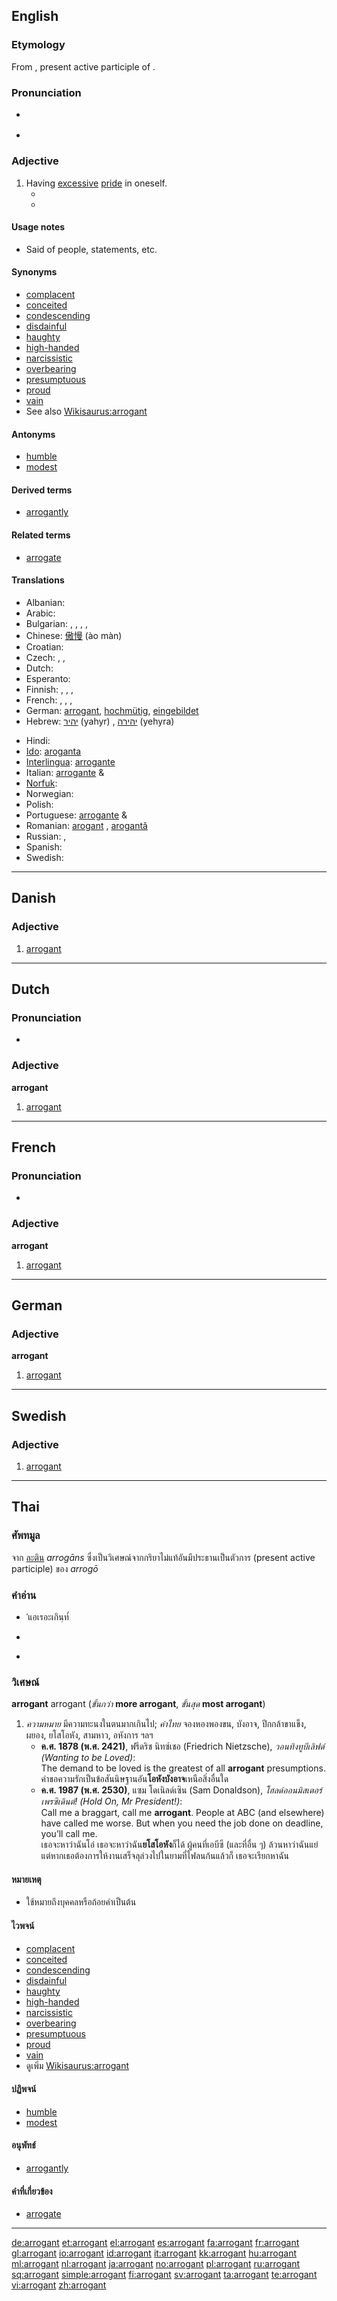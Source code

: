 ==English==
{{wikipedia|arrogance}}

===Etymology===
From {{etyl|la}} {{term|arrogans|arrogāns||lang=la}}, present active participle of {{term|arrogo|arrogō|||lang=la}}.

===Pronunciation===
* {{a|RP}} {{IPA|/ˈærəgənt/}}
* {{audio|en-us-arrogant.ogg|Audio (US)}}

===Adjective===
{{en-adj}}

# Having [[excessive]] [[pride]] in oneself.
#* {{quote-book|year=1878|author=[[w:Friedrich Nietzsche|Friedrich Nietzsche]]|title=Wanting to be Loved|passage=The demand to be loved is the greatest of all '''arrogant''' presumptions.}}
#* {{quote-book|year=1987|passage=Call me a braggart, call me '''arrogant'''. People at ABC (and elsewhere) have called me worse. But when you need the job done on deadline, you’ll call me.|author=[[w:Sam Donaldson|Sam Donaldson]]|title=Hold On, Mr President!}}

====Usage notes====
* Said of people, statements, etc.

====Synonyms====
* [[complacent]]
* [[conceited]]
* [[condescending]]
* [[disdainful]]
* [[haughty]]
* [[high-handed]]
* [[narcissistic]]
* [[overbearing]]
* [[presumptuous]]
* [[proud]]
* [[vain]]
* See also [[Wikisaurus:arrogant]]

====Antonyms====
* [[humble]]
* [[modest]]

====Derived terms====
* [[arrogantly]]

====Related terms====
* [[arrogate]]

====Translations====
{{trans-top|having excessive pride}}
* Albanian: {{t+|sq|arrogant|xs=Albanian}}
* Arabic: {{t|ar|متكبر|tr=mutakabbir|sc=Arab}}
* Bulgarian: {{t+|bg|арогантен|m|sc=Cyrl}}, {{t+|bg|арогантна|f|sc=Cyrl}}, {{t+|bg|арогантно|n|sc=Cyrl}},  {{t|bg|надменен|sc=Cyrl}},  {{t|bg|високомерен|sc=Cyrl}}
* Chinese: [[傲慢]] (ào màn)
* Croatian: {{t-|hr|arogantan|alt=arogàntan}}
* Czech: {{t+|cs|arogantní}}, {{t|cs|domýšlivý|m}}, {{t|cs|nafoukaný|m}}
* Dutch: {{t+|nl|arrogant}}
* Esperanto: {{t-|eo|aroganta|xs=Esperanto}}
* Finnish: {{t-|fi|röyhkeä}}, {{t+|fi|ylimielinen}}, {{t-|fi|kopea}}, {{t-|fi|julkea}}
* French: {{t+|fr|arrogant|m}}, {{t+|fr|arrogante|f}}, {{t+|fr|orgueilleux|m}}, {{t+|fr|orgueilleuse|f}}
* German: [[arrogant#German|arrogant]], [[hochmütig]], [[eingebildet]]
* Hebrew: [[יהיר]] (yahyr) {{m}}, [[יהירה]] (yehyra) {{f}}
{{trans-mid}}
* Hindi: {{t|hi|अभिमानी|tr=abhimānī|sc=Deva|xs=Hindi}}
* [[Ido]]: [[aroganta]]
* [[Interlingua]]: [[arrogante]]
* Italian: [[arrogante]] {{m}} & {{f}}
* [[Norfuk]]: {{tø|cpe-nor|waawaha}}
* Norwegian: {{t+|no|arrogant}}
* Polish: {{t+|pl|arogancki|m}}
* Portuguese: [[arrogante]] {{m}} & {{f}}
* Romanian: [[arogant]] {{m}}, [[arogantă]] {{f}}
* Russian: {{t+|ru|надменный|sc=Cyrl}}, {{t+|ru|высокомерный|sc=Cyrl}}
* Spanish: {{t-|es|arrogante}}
* Swedish: {{t+|sv|arrogant}}
{{trans-bottom}}

{{anagrams:en/aagnorrt}}

----

==Danish==

===Adjective===
{{infl|da|adjective}}

# [[arrogant#English|arrogant]]

----

==Dutch==

===Pronunciation===
* {{audio|Nl-arrogant.ogg|audio}}

===Adjective===
'''arrogant'''

# [[#English|arrogant]]

----

==French==

===Pronunciation===
* {{audio|Fr-arrogant.ogg|audio}}

===Adjective===
'''arrogant''' {{m}}

# [[#English|arrogant]]

----

==German==

===Adjective===
'''arrogant'''

# [[#English|arrogant]]

----

==Swedish==

===Adjective===
{{infl|sv|adjective}}
{{sv-adj-peri}}

# [[#English|arrogant]]

----

== Thai ==

=== ศัพทมูล ===
จาก [[:th:ภาษาละติน|ละติน]] ''arrogāns'' ซึ่งเป็นวิเศษณ์จากกริยาไม่แท้อันมีประธานเป็นตัวการ (present active participle) ของ ''arrogō''

=== คำอ่าน ===
* ˈแอเรอะเกินฺท๎
* {{a|RP}} {{IPA|/ˈærəgənt/}}
* {{audio|en-us-arrogant.ogg|Audio (US)}}

=== วิเศษณ์ ===
'''arrogant''' arrogant (''ขั้นกว่า'' '''more arrogant''', ''ขั้นสุด'' '''most arrogant''')

# ''ความหมาย'' มีความทะนงในตนมากเกินไป; ''คำไทย'' จองหองพองขน, บังอาจ, ปีกกล้าขาแข็ง, ผยอง, ยโสโอหัง, สามหาว, อหังการ ฯลฯ
#* '''ค.ศ. 1878 (พ.ศ. 2421)''', ฟรีดริช นิทซ์เชอ (Friedrich Nietzsche), ''วอนทิงทูบีเลิฟด์ (Wanting to be Loved)'':<br>The demand to be loved is the greatest of all '''arrogant''' presumptions.<br>คำขอความรักเป็นข้อสันนิษฐานอัน'''โอหังบังอาจ'''เหนือสิ่งอื่นใด
#* '''ค.ศ. 1987 (พ.ศ. 2530)''', แซม โดเนิลด์เซิน (Sam Donaldson), ''โฮลด์ออนมิสเตอร์เพรซิเดินต์! (Hold On, Mr President!)'':<br>Call me a braggart, call me '''arrogant'''. People at ABC (and elsewhere) have called me worse. But when you need the job done on deadline, you’ll call me.<br>เธอจะหาว่าฉันโอ่ เธอจะหาว่าฉัน'''ยโสโอหัง'''ก็ได้ ผู้คนที่เอบีซี (และที่อื่น ๆ) ล้วนหาว่าฉันแย่ แต่หากเธอต้องการให้งานเสร็จลุล่วงไปในยามที่ไฟลนก้นแล้วก็ เธอจะเรียกหาฉัน

==== หมายเหตุ ====
* ใช้หมายถึงบุคคลหรือถ้อยคำเป็นต้น

==== ไวพจน์ ====
* [[complacent]]
* [[conceited]]
* [[condescending]]
* [[disdainful]]
* [[haughty]]
* [[high-handed]]
* [[narcissistic]]
* [[overbearing]]
* [[presumptuous]]
* [[proud]]
* [[vain]]
* ดูเพิ่ม [[Wikisaurus:arrogant]]

==== ปฏิพจน์ ====
* [[humble]]
* [[modest]]

==== อนุพัทธ์ ====
* [[arrogantly]]

==== คำที่เกี่ยวข้อง ====
* [[arrogate]]

----

[[de:arrogant]]
[[et:arrogant]]
[[el:arrogant]]
[[es:arrogant]]
[[fa:arrogant]]
[[fr:arrogant]]
[[gl:arrogant]]
[[io:arrogant]]
[[id:arrogant]]
[[it:arrogant]]
[[kk:arrogant]]
[[hu:arrogant]]
[[ml:arrogant]]
[[nl:arrogant]]
[[ja:arrogant]]
[[no:arrogant]]
[[pl:arrogant]]
[[ru:arrogant]]
[[sq:arrogant]]
[[simple:arrogant]]
[[fi:arrogant]]
[[sv:arrogant]]
[[ta:arrogant]]
[[te:arrogant]]
[[vi:arrogant]]
[[zh:arrogant]]